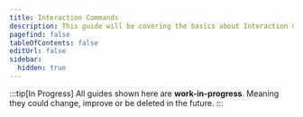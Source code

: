 ```yaml
---
title: Interaction Commands
description: This guide will be covering the basics about Interaction Commands and their functionality. As well as everything else you might need to know.
pagefind: false
tableOfContents: false
editUrl: false
sidebar:
  hidden: true
---
```



:::tip[In Progress]
All guides shown here are **work-in-progress**. Meaning they could change, improve or be deleted in the future.
:::

<LinkCard
  title="Getting Started with Application Commands"
  description="Learn how to use, create and modify application commands."
  href="/guides/application-cmds/interactioncommands"
/>

<LinkCard title="Get started with Sub Commands" href="/guides/application-cmds/interaction-subcommands" />
<LinkCard title="Learn to create Sub Command Groups" href="/guides/application-cmds/interaction-subcommandgroups" />

<LinkCard
  title="Get started with autoCompleteResponse"
  description="Learn how to use and create autoCompleteRespond options."
  href="/guides/application-cmds/interaction-autocomplete"
/>
